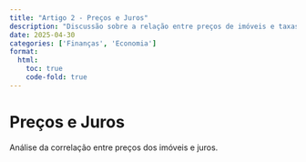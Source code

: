 ```yaml
---
title: "Artigo 2 - Preços e Juros"
description: "Discussão sobre a relação entre preços de imóveis e taxas de juro."
date: 2025-04-30
categories: ['Finanças', 'Economia']
format:
  html:
    toc: true
    code-fold: true
---
```


# Preços e Juros

Análise da correlação entre preços dos imóveis e juros.